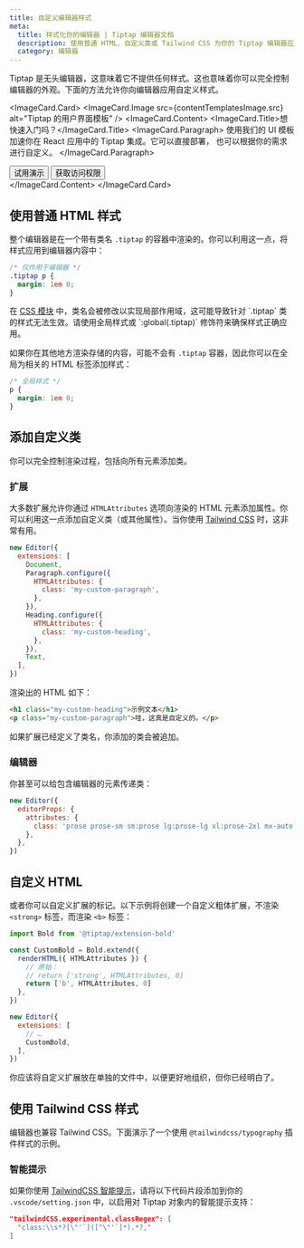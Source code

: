 ```yaml
---
title: 自定义编辑器样式
meta:
  title: 样式化你的编辑器 | Tiptap 编辑器文档
  description: 使用普通 HTML、自定义类或 Tailwind CSS 为你的 Tiptap 编辑器应用自定义样式。详情请参阅文档。
  category: 编辑器
---
```



Tiptap 是无头编辑器，这意味着它不提供任何样式。这也意味着你可以完全控制编辑器的外观。下面的方法允许你向编辑器应用自定义样式。

<ImageCard.Card>
  <ImageCard.Image src={contentTemplatesImage.src} alt="Tiptap 的用户界面模板" />
  <ImageCard.Content>
    <ImageCard.Title>想快速入门吗？</ImageCard.Title>
    <ImageCard.Paragraph>
      使用我们的 UI 模板加速你在 React 应用中的 Tiptap 集成。它可以直接部署，
      也可以根据你的需求进行自定义。
    </ImageCard.Paragraph>
    <div className="flex items-center gap-2 mt-8">
      <Button asChild variant="secondary">
        <Link href="https://templates.tiptap.dev/">
          试用演示
          <ArrowRightIcon className="size-4" />
        </Link>
      </Button>
      <Button asChild variant="tertirary">
        <Link href="https://cloud.tiptap.dev/react-templates">
          获取访问权限
          <ArrowRightIcon className="size-4" />
        </Link>
      </Button>
    </div>
  </ImageCard.Content>
</ImageCard.Card>

## 使用普通 HTML 样式

整个编辑器是在一个带有类名 `.tiptap` 的容器中渲染的。你可以利用这一点，将样式应用到编辑器内容中：

```css
/* 仅作用于编辑器 */
.tiptap p {
  margin: 1em 0;
}
```

<Callout title="使用 CSS 模块样式" variant="warning">
  在 <a href="https://github.com/css-modules/css-modules" target="_blank" rel="noreferrer">CSS 模块</a> 中，类名会被修改以实现局部作用域，这可能导致针对 `.tiptap` 类的样式无法生效。请使用全局样式或 `:global(.tiptap)` 修饰符来确保样式正确应用。
</Callout>

如果你在其他地方渲染存储的内容，可能不会有 `.tiptap` 容器，因此你可以在全局为相关的 HTML 标签添加样式：

```css
/* 全局样式 */
p {
  margin: 1em 0;
}
```

## 添加自定义类

你可以完全控制渲染过程，包括向所有元素添加类。

### 扩展

大多数扩展允许你通过 `HTMLAttributes` 选项向渲染的 HTML 元素添加属性。你可以利用这一点添加自定义类（或其他属性）。当你使用 [Tailwind CSS](https://tailwindcss.com/) 时，这非常有用。

```js
new Editor({
  extensions: [
    Document,
    Paragraph.configure({
      HTMLAttributes: {
        class: 'my-custom-paragraph',
      },
    }),
    Heading.configure({
      HTMLAttributes: {
        class: 'my-custom-heading',
      },
    }),
    Text,
  ],
})
```

渲染出的 HTML 如下：

```html
<h1 class="my-custom-heading">示例文本</h1>
<p class="my-custom-paragraph">哇，这真是自定义的。</p>
```

如果扩展已经定义了类名，你添加的类会被追加。

### 编辑器

你甚至可以给包含编辑器的元素传递类：

```js
new Editor({
  editorProps: {
    attributes: {
      class: 'prose prose-sm sm:prose lg:prose-lg xl:prose-2xl mx-auto focus:outline-none',
    },
  },
})
```

## 自定义 HTML

或者你可以自定义扩展的标记。以下示例将创建一个自定义粗体扩展，不渲染 `<strong>` 标签，而渲染 `<b>` 标签：

```js
import Bold from '@tiptap/extension-bold'

const CustomBold = Bold.extend({
  renderHTML({ HTMLAttributes }) {
    // 原始：
    // return ['strong', HTMLAttributes, 0]
    return ['b', HTMLAttributes, 0]
  },
})

new Editor({
  extensions: [
    // …
    CustomBold,
  ],
})
```

你应该将自定义扩展放在单独的文件中，以便更好地组织，但你已经明白了。

## 使用 Tailwind CSS 样式

编辑器也兼容 Tailwind CSS。下面演示了一个使用 `@tailwindcss/typography` 插件样式的示例。

<CodeDemo path="/Experiments/Tailwind?inline=false" />

### 智能提示

如果你使用 [TailwindCSS 智能提示](https://marketplace.visualstudio.com/items?itemName=bradlc.vscode-tailwindcss)，请将以下代码片段添加到你的 `.vscode/setting.json` 中，以启用对 Tiptap 对象内的智能提示支持：

```json
"tailwindCSS.experimental.classRegex": [
  "class:\\s*?[\"'`]([^\"'`]*).*?,"
]
```